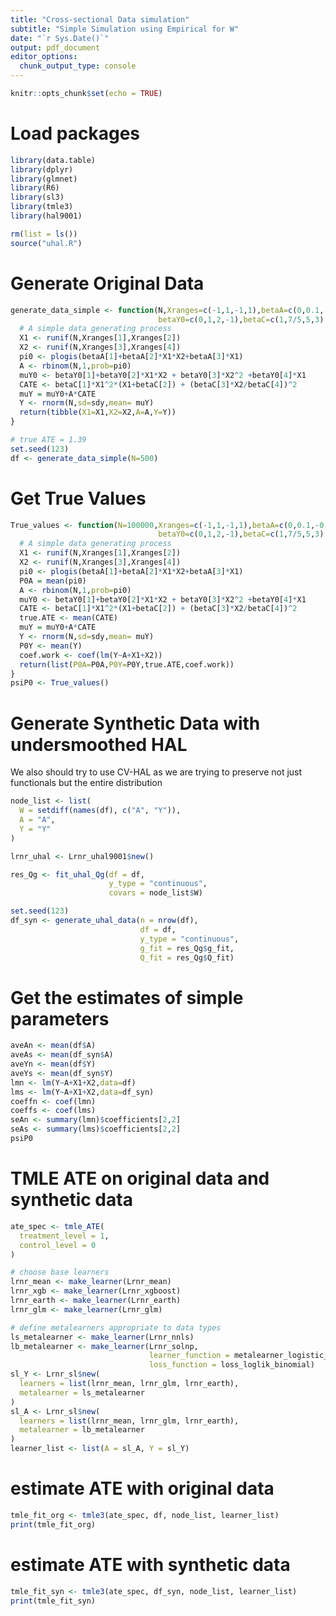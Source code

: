 ```yaml
---
title: "Cross-sectional Data simulation"
subtitle: "Simple Simulation using Empirical for W"
date: "`r Sys.Date()`"
output: pdf_document
editor_options: 
  chunk_output_type: console
---
```


```r
knitr::opts_chunk$set(echo = TRUE)
```


# Load packages

```r
library(data.table)
library(dplyr)
library(glmnet)
library(R6)
library(sl3)
library(tmle3)
library(hal9001)

rm(list = ls())
source("uhal.R")
```


# Generate Original Data 


```r
generate_data_simple <- function(N,Xranges=c(-1,1,-1,1),betaA=c(0,0.1,-0.4),
                                 betaY0=c(0,1,2,-1),betaC=c(1,7/5,5,3),sdy=1){
  # A simple data generating process
  X1 <- runif(N,Xranges[1],Xranges[2])
  X2 <- runif(N,Xranges[3],Xranges[4])
  pi0 <- plogis(betaA[1]+betaA[2]*X1*X2+betaA[3]*X1)
  A <- rbinom(N,1,prob=pi0)
  muY0 <- betaY0[1]+betaY0[2]*X1*X2 + betaY0[3]*X2^2 +betaY0[4]*X1
  CATE <- betaC[1]*X1^2*(X1+betaC[2]) + (betaC[3]*X2/betaC[4])^2
  muY = muY0+A*CATE
  Y <- rnorm(N,sd=sdy,mean= muY)
  return(tibble(X1=X1,X2=X2,A=A,Y=Y))
}

# true ATE = 1.39
set.seed(123)
df <- generate_data_simple(N=500)
```

# Get True Values

```r
True_values <- function(N=100000,Xranges=c(-1,1,-1,1),betaA=c(0,0.1,-0.4),
                                 betaY0=c(0,1,2,-1),betaC=c(1,7/5,5,3),sdy=1){
  # A simple data generating process
  X1 <- runif(N,Xranges[1],Xranges[2])
  X2 <- runif(N,Xranges[3],Xranges[4])
  pi0 <- plogis(betaA[1]+betaA[2]*X1*X2+betaA[3]*X1)
  P0A = mean(pi0)
  A <- rbinom(N,1,prob=pi0)
  muY0 <- betaY0[1]+betaY0[2]*X1*X2 + betaY0[3]*X2^2 +betaY0[4]*X1
  CATE <- betaC[1]*X1^2*(X1+betaC[2]) + (betaC[3]*X2/betaC[4])^2
  true.ATE <- mean(CATE)
  muY = muY0+A*CATE
  Y <- rnorm(N,sd=sdy,mean= muY)
  P0Y <- mean(Y)
  coef.work <- coef(lm(Y~A+X1+X2))
  return(list(P0A=P0A,P0Y=P0Y,true.ATE,coef.work))
}
psiP0 <- True_values()
```


# Generate Synthetic Data with undersmoothed HAL
We also should try to use CV-HAL as we are trying to preserve not just functionals
but the entire distribution

```r
node_list <- list(
  W = setdiff(names(df), c("A", "Y")),
  A = "A",
  Y = "Y"
)

lrnr_uhal <- Lrnr_uhal9001$new()

res_Qg <- fit_uhal_Qg(df = df, 
                      y_type = "continuous", 
                      covars = node_list$W)

set.seed(123)
df_syn <- generate_uhal_data(n = nrow(df), 
                             df = df, 
                             y_type = "continuous", 
                             g_fit = res_Qg$g_fit, 
                             Q_fit = res_Qg$Q_fit)

```

# Get the estimates of simple parameters

```r
aveAn <- mean(df$A)
aveAs <- mean(df_syn$A)
aveYn <- mean(df$Y)
aveYs <- mean(df_syn$Y)
lmn <- lm(Y~A+X1+X2,data=df)
lms <- lm(Y~A+X1+X2,data=df_syn)
coeffn <- coef(lmn)
coeffs <- coef(lms)
seAn <- summary(lmn)$coefficients[2,2]
seAs <- summary(lms)$coefficients[2,2]
psiP0

```




# TMLE ATE on original data and synthetic data

```r
ate_spec <- tmle_ATE(
  treatment_level = 1,
  control_level = 0
)

# choose base learners
lrnr_mean <- make_learner(Lrnr_mean)
lrnr_xgb <- make_learner(Lrnr_xgboost)
lrnr_earth <- make_learner(Lrnr_earth)
lrnr_glm <- make_learner(Lrnr_glm)

# define metalearners appropriate to data types
ls_metalearner <- make_learner(Lrnr_nnls)
lb_metalearner <- make_learner(Lrnr_solnp,
                               learner_function = metalearner_logistic_binomial,
                               loss_function = loss_loglik_binomial)
sl_Y <- Lrnr_sl$new(
  learners = list(lrnr_mean, lrnr_glm, lrnr_earth),
  metalearner = ls_metalearner
)
sl_A <- Lrnr_sl$new(
  learners = list(lrnr_mean, lrnr_glm, lrnr_earth),
  metalearner = lb_metalearner
)
learner_list <- list(A = sl_A, Y = sl_Y)
```


# estimate ATE with original data
```r

tmle_fit_org <- tmle3(ate_spec, df, node_list, learner_list)
print(tmle_fit_org)
```


# estimate ATE with synthetic data
```r
tmle_fit_syn <- tmle3(ate_spec, df_syn, node_list, learner_list)
print(tmle_fit_syn)

```

